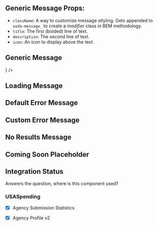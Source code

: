 
<Meta
    title="Messages"
    component={GenericMessage}
/>

## Generic Message Props:
 - `className`: A way to customize message stlyling. Gets appended to `usda-message_` to create a _modifier_ class in BEM methodology.
 - `title`: The first (bolded) line of text.
 - `description`: The second line of text.
 - `icon`: An icon to display above the text.

## Generic Message
<Canvas>
    <Story name='Generic Message'>
        <GenericMessage
            className="your-class"
            title="Your title"
            description="Custom description here."
            icon={<FontAwesomeIcon icon="pencil-alt" />} />
    </Story>
</Canvas>

<Props of={GenericMessage} />

## Loading Message
<Canvas>
    <Story name='Loading Message'>
        <LoadingMessage />
    </Story>
</Canvas>

## Default Error Message
<Canvas>
    <Story name='Error Message'>
        <ErrorMessage />
    </Story>
</Canvas>

<Props of={ErrorMessage} />

## Custom Error Message
<Canvas>
    <Story name='Custom Error Message'>
        <ErrorMessage title="Your title" description="Custom error message here." />
    </Story>
</Canvas>

## No Results Message
<Canvas>
    <Story name='No Results Message'>
        <NoResultsMessage />
    </Story>
</Canvas>

## Coming Soon Placeholder
<Canvas>
    <Story name="Coming Soon Placeholder">
        <ComingSoon />
    </Story>
</Canvas>

## Integration Status
Answers the question, where is this component used?

### USASpending
- [x] Agency Submission Statistics
- [x] Agency Profile v2

